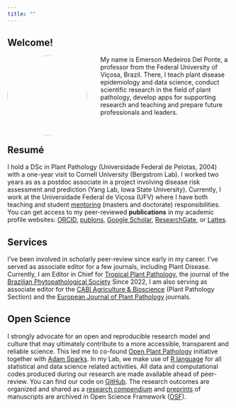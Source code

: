 ```yaml
---
title: ""
---
```


## Welcome!

<img src="figs/delponte2.png" style="border-radius: 50%; margin-right:30px" width="180px" align="left"/> My name is Emerson Medeiros Del Ponte, a professor from the Federal University of Viçosa, Brazil. There, I teach plant disease epidemiology and data science, conduct scientific research in the field of plant pathology, develop apps for supporting research and teaching and prepare future professionals and leaders.<br><br><br>

## Resumé

I hold a DSc in Plant Pathology (Universidade Federal de Pelotas, 2004) with a one-year visit to Cornell University (Bergstrom Lab). I worked two years as as a postdoc associate in a project involving disease risk assessment and prediction (Yang Lab, Iowa State University). Currently, I work at the Universidade Federal de Viçosa (UFV) where I have both teaching and student [mentoring](lab.html) (masters and doctorate) responsibilities. You can get access to my peer-reviewed **publications** in my academic profile websites: [ORCID](https://orcid.org/0000-0003-4398-409X), [publons](https://publons.com/researcher/2740078/emerson-m-del-ponte/), [Google Scholar](https://scholar.google.com.br/citations?user=LgNDabAAAAAJ&hl=en), [ResearchGate](https://www.researchgate.net/profile/Emerson-Del-Ponte/research), or [Lattes](http://lattes.cnpq.br/9460309107496381).

## Services

I've been involved in scholarly peer-review since early in my career. I've served as associate editor for a few journals, including Plant Disease. Currently, I am Editor in Chief for [Tropical Plant Pathology](www.sbfitopatologia.org.br/tpp), the journal of the [Brazilian Phytopathological Society](www.sbfitopatologia.org.br) Since 2022, I am also serving as associate editor for the [CABI Agriculture & Bioscience](https://cabiagbio.biomedcentral.com/about/editorial-board) (Plant Pathology Section) and the [European Journal of Plant Pathology](https://www.springer.com/journal/10658/editors) journals.

## Open Science

I strongly advocate for an open and reproducible research model and culture that may ultimately contribute to a more accessible, transparent and reliable science. This led me to co-found [Open Plant Pathology](http://www.openplantpathology.org/) initiative together with [Adam Sparks](https://adamhsparks.netlify.app/). In my Lab, we make use of [R language](https://www.r-project.org/) for all statistical and data science related activities. All data and computational codes produced during our research are made available ahead of peer-review. You can find our code on [GitHub](https://github.com/emdelponte). The research outcomes are organized and shared as a [research compendium](https://research-compendium.science/) and [preprints](https://publicationethics.org/resources/discussion-documents/preprints) of manuscripts are archived in Open Science Framework ([OSF](https://osf.io/jb6yd)).
